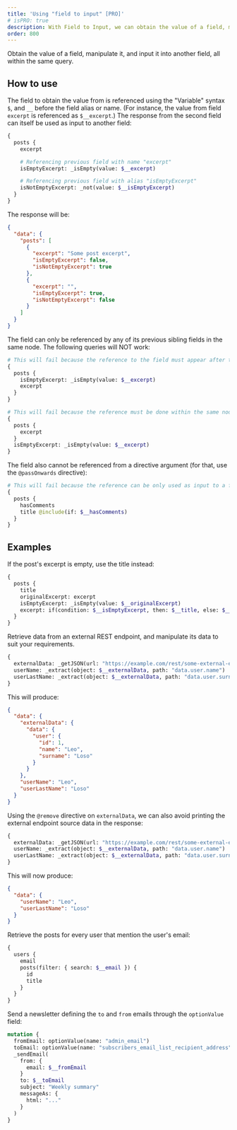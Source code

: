 ```yaml
---
title: 'Using "field to input" [PRO]'
# isPRO: true
description: With Field to Input, we can obtain the value of a field, manipulate it, and input it into another field, all within the same query.
order: 800
---
```


Obtain the value of a field, manipulate it, and input it into another field, all within the same query.

## How to use

The field to obtain the value from is referenced using the "Variable" syntax `$`, and `__` before the field alias or name. (For instance, the value from field `excerpt` is referenced as `$__excerpt`.) The response from the second field can itself be used as input to another field:

```graphql
{
  posts {
    excerpt

    # Referencing previous field with name "excerpt"
    isEmptyExcerpt: _isEmpty(value: $__excerpt)

    # Referencing previous field with alias "isEmptyExcerpt"
    isNotEmptyExcerpt: _not(value: $__isEmptyExcerpt)
  }
}
```

The response will be:

```json
{
  "data": {
    "posts": [
      {
        "excerpt": "Some post excerpt",
        "isEmptyExcerpt": false,
        "isNotEmptyExcerpt": true
      },
      {
        "excerpt": "",
        "isEmptyExcerpt": true,
        "isNotEmptyExcerpt": false
      }
    ]
  }
}
```

The field can only be referenced by any of its previous sibling fields in the same node. The following queries will NOT work:

```graphql
# This will fail because the reference to the field must appear after the field, not before
{
  posts {
    isEmptyExcerpt: _isEmpty(value: $__excerpt)
    excerpt
  }
}

# This will fail because the reference must be done within the same node
{
  posts {
    excerpt
  }
  isEmptyExcerpt: _isEmpty(value: $__excerpt)
}
```

The field also cannot be referenced from a directive argument (for that, use the `@passOnwards` directive):

```graphql
# This will fail because the reference can be only used as input to a field, not to a directive
{
  posts {
    hasComments
    title @include(if: $__hasComments)
  }
}
```

## Examples

If the post's excerpt is empty, use the title instead:

```graphql
{
  posts {
    title
    originalExcerpt: excerpt
    isEmptyExcerpt: _isEmpty(value: $__originalExcerpt)
    excerpt: if(condition: $__isEmptyExcerpt, then: $__title, else: $__originalExcerpt)
  }
}
```

Retrieve data from an external REST endpoint, and manipulate its data to suit your requirements.

```graphql
{
  externalData: _getJSON(url: "https://example.com/rest/some-external-endpoint")
  userName: _extract(object: $__externalData, path: "data.user.name")
  userLastName: _extract(object: $__externalData, path: "data.user.surname")
}
```

This will produce:

```json
{
  "data": {
    "externalData": {
      "data": {
        "user": {
          "id": 1,
          "name": "Leo",
          "surname": "Loso"
        }
      }
    },
    "userName": "Leo",
    "userLastName": "Loso"
  }
}
```

Using the `@remove` directive on `externalData`, we can also avoid printing the external endpoint source data in the response:

```graphql
{
  externalData: _getJSON(url: "https://example.com/rest/some-external-endpoint") @remove
  userName: _extract(object: $__externalData, path: "data.user.name")
  userLastName: _extract(object: $__externalData, path: "data.user.surname")
}
```

This will now produce:

```json
{
  "data": {
    "userName": "Leo",
    "userLastName": "Loso"
  }
}
```

Retrieve the posts for every user that mention the user's email:

```graphql
{
  users {
    email
    posts(filter: { search: $__email }) {
      id
      title
    }
  }
}
```

Send a newsletter defining the `to` and `from` emails through the `optionValue` field:

```graphql
mutation {
  fromEmail: optionValue(name: "admin_email")
  toEmail: optionValue(name: "subscribers_email_list_recipient_address")
  _sendEmail(
    from: {
      email: $__fromEmail
    }
    to: $__toEmail
    subject: "Weekly summary"
    messageAs: {
      html: "..."
    }
  )
}
```
